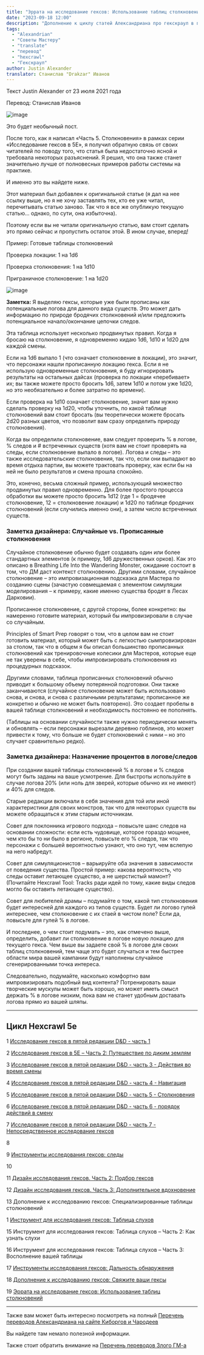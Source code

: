 ```yaml
---
title: "Эррата на исследование гексов: Использование таблиц столкновений"
date: "2023-09-18 12:00"
description: "Дополнение к циклу статей Александриана про гекскраул в пятой редакции D&D про использование таблиц столкновений #alexandrian #gmtips #hexcrawl"
tags: 
  - "Alexandrian"
  - "Советы Мастеру"
  - "translate"
  - "перевод"
  - "hexcrawl"
  - "Гекскраул"
author: Justin Alexander
translator: Станислав "Drakzar" Иванов
---
```


Текст Justin Alexander от 23 июля 2021 года

Перевод: Станислав Иванов

![image](https://cyborgsandmages.com/images/hexcrawl-5e-random-encounter-tables-1.jpg)

Это будет необычный пост.

После того, как я написал «Часть 5. Столкновения» в рамках серии «Исследование гексов в 5E», я получил обратную связь от своих читателей по поводу того, что статья была недостаточно ясной и требовала некоторых разъяснений. Я решил, что она также станет значительно лучше от полновесных примеров работы системы на практике.

И именно это вы найдете ниже.

Этот материал был добавлен к оригинальной статье (я дал на нее ссылку выше, но я не хочу заставлять тех, кто ее уже читал, перечитывать статью заново. Так что я все же опубликую текущую статью… однако, по сути, она избыточна).

Поэтому если вы не читали оригинальную статью, вам стоит сделать это прямо сейчас и пропустить остаток этой. В ином случае, вперед!

Пример: Готовые таблицы столкновений

Проверка локации: 1 на 1d6

Проверка столкновения: 1 на 1d10

Приграничное столкновение: 1 на 1d20

![image](https://cyborgsandmages.com/images/hexcrawl-5e-random-encounter-tables-2.jpg)


**Заметка:** Я выделяю гексы, которые уже были прописаны как потенциальные логова для данного вида существ. Это может дать информацию по природе бродячих столкновений и/или предложить потенциальное начало/окончание цепочки следов.

Эта таблица использует несколько продвинутых правил. Когда я бросаю на столкновение, я одновременно кидаю 1d6, 1d10 и 1d20 для каждой смены.

Если на 1d6 выпало 1 (что означает столкновение в локации), это значит, что персонажи нашли прописанную локацию гекса. Если я не использую одновременные столкновения, я буду игнорировать результаты на остальных дайсах (проверка по локации «перебивает» их; вы также можете просто бросить 1d6, затем 1d10 и потом уже 1d20, но это необязательно и более затратно по времени).

Если проверка на 1d10 означает столкновение, значит вам нужно сделать проверку на 1d20, чтобы уточнить, по какой таблице столкновений вам стоит бросать (вы теоретически можете бросать 2d20 разных цветов, что позволит вам сразу определить природу столкновения).

Когда вы определили столкновение, вам следует проверить % в логове, % следов и # встреченных существ (хотя вам не стоит проверять на следы, если столкновение выпало в логове). Логова и следы – это также исследовательские столкновения, так что, если они выпадают во время отдыха партии, вы можете трактовать проверку, как если бы на ней не было результатов и смена прошла спокойно.

Это, конечно, весьма сложный пример, использующий множество продвинутых правил одновременно. Для более простого процесса обработки вы можете просто бросить 1d12 (где 1 = бродячее столкновение, 12 = столкновение локации) и 1d20 по таблице бродячих столкновений (если случились именно они), а затем число встреченных существ.

<Aside>

### Заметка дизайнера: Случайные vs. Прописанные столкновения

Случайное столкновение обычно будет создавать один или более стандартных элементов (к примеру, 1d6 дружественных орков). Как это описано в Breathing Life Into the Wandering Monster, ожидание состоит в том, что ДМ даст контекст столкновению. Другими словами, случайное столкновение – это импровизационная подсказка для Мастера по созданию сцены (зачастую совмещаемая с элементом симуляции моделирования – к примеру, какие именно существа бродят в Лесах Дарковии).

Прописанное столкновение, с другой стороны, более конкретно: вы намеренно готовите материал, который бы импровизировали в случае со случайным.

Principles of Smart Prep говорят о том, что в целом вам не стоит готовить материал, который может быть с легкостью сымпровизирован за столом, так что в общем я бы описал большинство прописанных столкновений как тренировочные колесики для Мастеров, которые еще не так уверены в себе, чтобы импровизировать столкновения из процедурных подсказок.

Другими словами, таблица прописанных столкновений обычно приводит к большому объему потерянной подготовки. Они также заканчиваются (случайное столкновение может быть использовано снова, и снова, и снова с различными результатами; прописанное же конкретно и обычно не может быть повторено). Это создает пробелы в вашей таблице столкновений и необходимость постоянно ее пополнять.

(Таблицы на основании случайности также нужно периодически менять и обновлять – если персонажи вырезали деревню гоблинов, это может привести к тому, что больше не будет столкновений с ними – но это случает сравнительно редко).
</Aside>

<Aside>

### Заметка дизайнера: Назначение процентов в логове/следов

При создании вашей таблицы столкновений % в логове и % следов могут быть заданы на ваше усмотрение. Для быстроты используйте в случае логова 20% (или ноль для зверей, которые обычно их не имеют) и 40% для следов.

Старые редакции включали в себя значения для той или иной характеристики для своих монстров, так что для некоторых существ вы можете обращаться к этим старым источникам.
</Aside>

Совет для поклонника игрового подхода – повысьте шанс следов на основании сложности: если есть чудовище, которое гораздо мощнее, чем кто бы то ни было в регионе, повысьте его % следов, так что персонажи с большей вероятностью узнают, что оно тут, чем вслепую на него набредут.

Совет для симуляционистов – варьируйте оба значения в зависимости от поведения существа. Простой пример: какова вероятность, что следы оставит летающее существо, а не шерстистый мамонт? (Почитайте Hexcrawl Tool: Tracks ради идей по тому, какие виды следов могло бы оставить летающее существо).

Совет для любителей драмы – подумайте о том, какой тип столкновения будет интересней для каждого из типов существ. Будет ли логово гулей интереснее, чем столкновение с их стаей в чистом поле? Если да, повысьте для гулей % в логове.

И последнее, о чем стоит подумать – это, как отмечено выше, определить, добавит ли столкновение в логове новую локацию для текущего гекса. Чем выше вы задаете свой % в логове для своих таблиц столкновений, тем чаще это будет случаться и тем быстрее области мира вашей кампании будут наполнены случайное сгенерированными точка интереса.

Следовательно, подумайте, насколько комфортно вам импровизировать подобный вид контента? Потренировать ваши творческие мускулы может быть хорошо, но может иметь смысл держать % в логове низким, пока вам не станет удобным доставать логова прямо из вашей шляпы.

---

## Цикл Hexcrawl 5e

1 [Исследование гексов в пятой редакции D&D - часть 1](https://cyborgsandmages.com/posts/translations/alexandrian-hexcrawl-5e-2)

2 [Исследование гексов в 5E – Часть 2: Путешествие по диким землям](https://cyborgsandmages.com/posts/translations/alexandrian-hexcrawl-5e-2)

3 [Исследование гексов в пятой редакции D&D - часть 3 - Действия во время смены](https://cyborgsandmages.com/posts/translations/alexandrian-hexcrawl-5e-3-watch-actions)

4 [Исследование гексов в пятой редакции D&D - часть 4 - Навигация](https://cyborgsandmages.com/posts/translations/alexandrian-hexcrawl-5e-4-navigation)

5 [Исследование гексов в пятой редакции D&D - часть 5 - Столкновения](https://cyborgsandmages.com/posts/translations/alexandrian-hexcrawl-5e-5-encounters)

6 [Исследование гексов в пятой редакции D&D - часть 6 - порядок действий в смену](https://cyborgsandmages.com/posts/translations/alexandrian-hexcrawl-5e-6-watch)

7 [Исследование гексов в пятой редакции D&D - часть 7 - Непосредственное исследование гексов](https://cyborgsandmages.com/posts/translations/alexandrian-hexcrawl-5e-7-hexploration)

8

9 [Инструменты исследования гексов: следы](https://cyborgsandmages.com/posts/translations/alexandrian-hexcrawl-5e-tools)

10

11 [Дизайн исследования гексов. Часть 2: Подбор гексов](https://cyborgsandmages.com/posts/translations/alexandrian-hexcrwal-5e-design-2-choice-of-hexes)

12 [Дизайн исследования гексов. Часть 3: Дополнительное вдохновение](https://cyborgsandmages.com/posts/translations/alexandrian-hexcrawl-5e-design-3-additional-inspiration)

13 Дополнение к исследованию гексов: Специализированные таблицы столкновений

1 [Инструмент для исследования гексов: Таблица слухов](https://cyborgsandmages.com/posts/translations/alexandrian-hexcrawl-5e-rumor-tables)

15 Инструмент для исследования гексов: Таблица слухов – Часть 2: Как узнать слухи

16 Инструмент для исследования гексов: Таблица слухов – Часть 3: Восполнение вашей таблицы

17 [Инструменты исследования гексов: Дальность обнаружения](https://cyborgsandmages.com/posts/translations/alexandrian-hexcrawl-5e-tools-distance)

18 [Дополнение к исследованию гексов: Свяжите ваши гексы](https://cyborgsandmages.com/posts/translations/alexandrian-hexcrawl-5e-link-hexes)

19 [Эррата на исследование гексов: Использование таблиц столкновений](https://cyborgsandmages.com/posts/translations/alexandrian-hexcrawl-5e-errata-random-encounters)

---

Также вам может быть интересно посмотреть на полный 
[Перечень переводов Александриана на сайте Киборгов и Чародеев](https://cyborgsandmages.com/posts/translations/alexandrian-index)

Вы найдете там немало полезной информации.

Также стоит обратить внимание на [Перечень переводов Злого ГМ-а](https://cyborgsandmages.com/posts/translations/angrygm-index)

